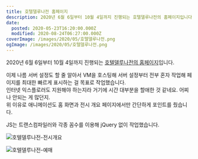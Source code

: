 ```yaml
---
title: 호텔델루나전 홈페이지
description: 2020년 6월 6일부터 10월 4일까지 진행되는 호텔델루나전의 홈페이지입니다. 이제 나름 서버 설정도 할 줄 알아서 VM을 호스팅해 서버 설정부터 전부 혼자 작업해 페이지를 최대한 빠르게 표시하는 걸 목표로 작업했습니다.인터넷 익스플로러도 지원해야 하는지라 거기에 시간 대부분을 할애한 것 같네요. 어찌나 안되는 게 많던지.위 이유로 애니메이션도 홈 화면과 전시 개요 페이지에서만 간단하게 포인트를 줬습니다. JS는 트랜스컴파일러와 각종
date:
  posted: 2020-05-23T16:20:00.000Z
  modified: 2020-08-24T06:27:00.000Z
coverImage: /images/2020/05/호텔델루나전.png
ogImage: /images/2020/05/호텔델루나전.png
---
```


2020년 6월 6일부터 10월 4일까지 진행되는 [호텔델루나전의 홈페이지](https://hoteldellunaexhibition.com/)입니다.

이제 나름 서버 설정도 할 줄 알아서 VM을 호스팅해 서버 설정부터 전부 혼자 작업해 페이지를 최대한 빠르게 표시하는 걸 목표로 작업했습니다.  
인터넷 익스플로러도 지원해야 하는지라 거기에 시간 대부분을 할애한 것 같네요. 어찌나 안되는 게 많던지.  
위 이유로 애니메이션도 홈 화면과 전시 개요 페이지에서만 간단하게 포인트를 줬습니다.

JS는 트랜스컴파일러와 각종 꼼수를 이용해 jQuery 없이 작업했습니다.

![호텔델루나전-전시개요](/images/2020/05/호텔델루나전-전시개요.png)

![호텔델루나전-예매](/images/2020/05/호텔델루나전-예매.png)